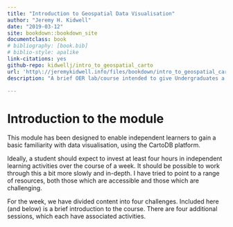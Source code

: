 ```yaml
---
title: "Introduction to Geospatial Data Visualisation"
author: "Jeremy H. Kidwell"
date: "2019-03-12"
site: bookdown::bookdown_site
documentclass: book
# bibliography: [book.bib]
# biblio-style: apalike
link-citations: yes
github-repo: kidwellj/intro_to_geospatial_carto
url: 'http\://jeremykidwell.info/files/bookdown/intro_to_geospatial_carto/' 
description: "A brief OER lab/course intended to give Undergraduates a basic orientation to geospatial data using the carto platform"

---
```


# Introduction to the module

This module has been designed to enable independent learners to gain a basic familiarity with data visualisation, using the CartoDB platform.

Ideally, a student should expect to invest at least four hours in independent learning activities over the course of a week. It should be possible to work through this a bit more slowly and in-depth. I have tried to point to a range of resources, both those which are accessible and those which are challenging.

For the week, we have divided content into four challenges. Included here (and below) is a brief introduction to the course. There are four additional sessions, which each have associated activities.